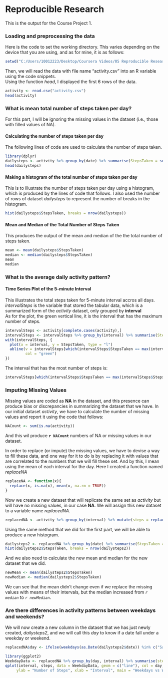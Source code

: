 Reproducible Research
=====================

This is the output for the Course Project 1.

### Loading and preprocessing the data

Here is the code to set the working directory. This varies depending on the device that you are using, and as for mine, it is as follows:
```{r setworkingdirectory}
setwd("C:/Users/10012223/Desktop/Coursera Videos/05 Reproducible Research/Week 2/Course Project")
```

Then, we will read the data with file name "activity.csv" into an R variable using the code snippets.  
Using the function *head*, I displayed the first 6 rows of the data.
```{r readData, echo = TRUE}
activity <- read.csv("activity.csv")
head(activity)
```

### What is mean total number of steps taken per day?

For this part, I will be ignoring the missing values in the dataset (i.e., those with filled values of NA).

#### Calculating the number of steps taken per day

The following lines of code are used to calculate the number of steps taken.
```{r numberofstepstakenperday, echo = TRUE, results = "hide"}
library(dplyr)
dailysteps <- activity %>% group_by(date) %>% summarise(StepsTaken = sum(steps)) %>% na.omit()
head(dailysteps)
```

#### Making a histogram of the total number of steps taken per day

This is to illustrate the number of steps taken per day using a histogram, which is produced by the lines of code that follows. I also used the number of rows of dataset *dailysteps* to represent the number of breaks in the histogram.
```{r histogram, echo = TRUE}
hist(dailysteps$StepsTaken, breaks = nrow(dailysteps))
```

#### Mean and Median of the Total Number of Steps Taken

This produces the output of the mean and median of the the total number of steps taken.

```{r meanmedian, echo = TRUE}
mean <- mean(dailysteps$StepsTaken)
median <- median(dailysteps$StepsTaken)
mean
median
```

### What is the average daily activity pattern?

#### Time Series Plot of the 5-minute Interval

This illustrates the total steps taken for 5-minute interval accros all days.  
*intervalSteps* is the variable that stored the tabular data, which is a summarized form of the *activity* dataset, only grouped by **interval**  
As for the plot, the green vertical line, it is the interval that has the maximum number of steps.

```{r 5minuteAll, echo = TRUE}
intervalSteps <- activity[complete.cases(activity),]
intervalSteps <- intervalSteps %>% group_by(interval) %>% summarise(StepsTaken = mean(steps))
with(intervalSteps, {
  plot(x = interval, y = StepsTaken, type = "l")
  abline(v = intervalSteps[which(intervalSteps$StepsTaken == max(intervalSteps$StepsTaken)),][1,1],
         col = "green")
})
```

The interval that has the most number of steps is:

```{r mostSteps, echo = TRUE}
intervalSteps[which(intervalSteps$StepsTaken == max(intervalSteps$StepsTaken)),][1,1]
```

### Imputing Missing Values

Missing values are coded as **NA** in the dataset, and this presence can produce bias or discrepancies in summarizing the dataset that we have. In our initial dataset *activity*, we have to calculate the number of missing values and report it using the code that follows:

```{r NACount, echo = TRUE, results = "hide"}
NACount <- sum(is.na(activity))
```

And this wil produce **`r NACount`** numbers of NA or missing values in our dataset.

In order to replace (or impute) the missing values, we have to devise a way to fill these data, and one way for it to do is by replacing it with values that are correlated to the numbers that we will fill these set. And by this, I mean using the mean of each interval for the day. Here I created a function named *replaceNA*

```{r functionreplace, echo = TRUE}
replaceNA <- function(x){
  replace(x, is.na(x), mean(x, na.rm = TRUE))
}
```

Now we create a new dataset that will replicate the same set as *activity* but will have no missing values, in our case **NA**. We will assign this new dataset to a variable name *replacedNA*.

```{r replacedNA, echo = TRUE}
replacedNA <- activity %>% group_by(interval) %>% mutate(steps = replaceNA(steps))
```

Using the same method that we did for the first part, we will be able to produce a new histogram.

```{r updatedHistogram, echo = TRUE}
dailysteps2 <- replacedNA %>% group_by(date) %>% summarise(StepsTaken = sum(steps))
hist(dailysteps2$StepsTaken, breaks = nrow(dailysteps2))
```

And we also need to calculate the new mean and median for the new dataset that we did.

```{r newMean, echo = TRUE}
newMean <- mean(dailysteps2$StepsTaken)
newMedian <- median(dailysteps2$StepsTaken)
```

We can see that the mean didn't change even if we replace the missing values with means of their intervals, but the median increased from *`r median`* to *`r newMedian`*.

### Are there differences in activity patterns between weekdays and weekends?

We will now create a new column in the dataset that we has just newly created, *dailysteps2*, and we will call this *day* to know if a date fall under a weekday or weekend.

```{r weekend, echo = TRUE}
replacedNA$day <- ifelse(weekdays(as.Date(dailysteps2$date)) %in% c("Saturday", "Sunday"), "weekend", "weekday")
```

```{r newTimeSeries, echo = TRUE}
library(ggplot2)
WeekdayData <- replacedNA %>% group_by(day, interval) %>% summarise(steps = mean(steps))
qplot(interval, steps, data = WeekdayData, geom = c("line"), col = day, facets = day ~ .,
     ylab = "Number of Steps", xlab = "Interval", main = "Weekdays vs Weekend")
```